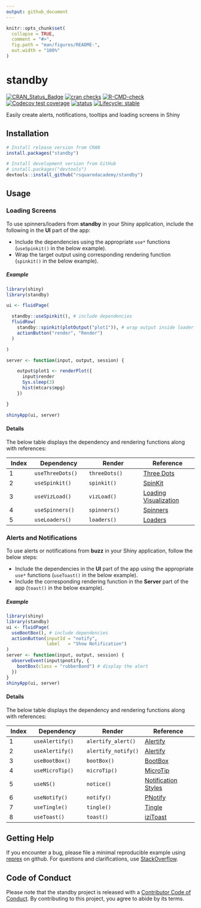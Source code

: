 ```yaml
---
output: github_document
---
```


<!-- README.md is generated from README.Rmd. Please edit that file -->

```r
knitr::opts_chunk$set(
  collapse = TRUE,
  comment = "#>",
  fig.path = "man/figures/README-",
  out.width = "100%"
)
```

# standby

<!-- badges: start -->
[![CRAN_Status_Badge](https://www.r-pkg.org/badges/version/standby)](https://cran.r-project.org/package=standby)
[![cran checks](https://badges.cranchecks.info/summary/standby.svg)](https://cran.r-project.org/web/checks/check_results_standby.html)
[![R-CMD-check](https://github.com/rsquaredacademy/standby/actions/workflows/R-CMD-check.yaml/badge.svg)](https://github.com/rsquaredacademy/standby/actions/workflows/R-CMD-check.yaml) 
[![Codecov test coverage](https://codecov.io/gh/rsquaredacademy/standby/branch/master/graph/badge.svg)](https://app.codecov.io/gh/rsquaredacademy/standby?branch=master)
[![status](https://tinyverse.netlify.com/badge/standby)](https://CRAN.R-project.org/package=standby) 
[![Lifecycle: stable](https://img.shields.io/badge/lifecycle-stable-brightgreen.svg)](https://lifecycle.r-lib.org/articles/stages.html)
<!-- badges: end -->

Easily create alerts, notifications, tooltips and loading screens in Shiny

## Installation

```r
# Install release version from CRAN
install.packages("standby")

# Install development version from GitHub
# install.packages("devtools")
devtools::install_github("rsquaredacademy/standby")
```

## Usage

### Loading Screens

To use spinners/loaders from **standby** in your Shiny application, include the 
following in the **UI** part of the app:

- Include the dependencies using the appropriate `use*` functions 
(`useSpinkit()` in the below example).
- Wrap the target output using corresponding rendering function 
(`spinkit()` in the below example).

##### Example

```r
library(shiny)
library(standby)

ui <- fluidPage(

  standby::useSpinkit(), # include dependencies
  fluidRow(
    standby::spinkit(plotOutput("plot1")), # wrap output inside loader
    actionButton("render", "Render")
  )

)

server <- function(input, output, session) {

    output$plot1 <- renderPlot({
      input$render
      Sys.sleep(3)
      hist(mtcars$mpg)
    })

}

shinyApp(ui, server)
```

#### Details

The below table displays the dependency and rendering functions along with references:

| Index | Dependency       | Render        | Reference                                                                |
| ------| -------------    | ------------- | -------------                                                            |
| 1     | `useThreeDots()` | `threeDots()` | [Three Dots](https://github.com/nzbin/three-dots)                        |
| 2     | `useSpinkit()`   | `spinkit()`   | [SpinKit](https://github.com/tobiasahlin/SpinKit)                        |
| 3     | `useVizLoad()`   | `vizLoad()`   | [Loading Visualization](https://github.com/RIDICS/Loading-Visualization) |
| 4     | `useSpinners()`  | `spinners()`  | [Spinners](https://github.com/lukehaas/css-loaders)                      |
| 5     | `useLoaders()`   | `loaders()`   | [Loaders](https://github.com/raphaelfabeni/css-loader)                   |


### Alerts and Notifications

To use alerts or notifications from **buzz** in your Shiny application, follow the below steps:

- Include the dependencies in the **UI** part of the app using the appropriate
`use*` functions (`useToast()` in the below example).
- Include the corresponding rendering function in the **Server** part of the 
app (`toast()` in the below example).

##### Example

```r
library(shiny)
library(standby)
ui <- fluidPage(
  useBootBox(), # include dependencies
  actionButton(inputId = "notify",
               label   = "Show Notification")
)
server <- function(input, output, session) {
  observeEvent(input$pnotify, {
    bootBox(class = "rubberBand") # display the alert
  })
}
shinyApp(ui, server)
```

#### Details

The below table displays the dependency and rendering functions along with references:

| Index | Dependency      | Render              | Reference                                                                   |
| ------| -------------   | -------------       | -------------                                                               |
| 1     | `useAlertify()` | `alertify_alert()`  | [Alertify](https://github.com/MohammadYounes/AlertifyJS)                    |
| 2     | `useAlertify()` | `alertify_notify()` | [Alertify](https://github.com/MohammadYounes/AlertifyJS)                    |
| 3     | `useBootBox()`  | `bootBox()`         | [BootBox](https://github.com/bootboxjs/bootbox)                           |
| 4     | `useMicroTip()` | `microTip()`        | [MicroTip](https://github.com/ghosh/microtip)                               |
| 5     | `useNS()`       | `notice()`          | [Notification Styles](https://tympanus.net/Development/NotificationStyles/) |
| 6     | `useNotify()`   | `notify()`          | [PNotify](https://github.com/sciactive/pnotify)                             |
| 7     | `useTingle()`   | `tingle()`          | [Tingle](https://github.com/robinparisi/tingle)                             |
| 8     | `useToast()`    | `toast()`           | [iziToast](https://github.com/marcelodolza/iziToast)                        |

## Getting Help

If you encounter a bug, please file a minimal reproducible example using 
[reprex](https://reprex.tidyverse.org/index.html) on github. For questions and clarifications, 
use [StackOverflow](https://stackoverflow.com/).

## Code of Conduct

Please note that the standby project is released with a [Contributor Code of Conduct](https://contributor-covenant.org/version/2/1/CODE_OF_CONDUCT.html). By contributing to this project, you agree to abide by its terms.
